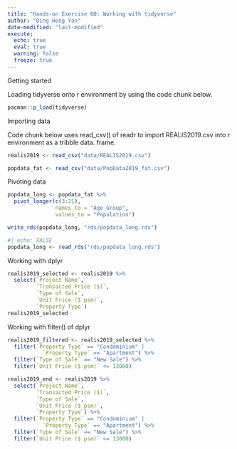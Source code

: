 ```yaml
---
title: "Hands-on Exercise 00: Working with tidyverse"
author: "Ding Hong Yan"
date-modified: "last-modified" 
execute:
  echo: true
  eval: true
  warning: false
  freeze: true
---
```


Getting started

Loading tidyverse onto r environment by using the code chunk below.

```r
pacman::p_load(tidyverse)
```

Importing data

Code chunk below uses read_csv() of readr to import REALIS2019.csv into r environment as a tribble data. frame.

```r

realis2019 <- read_csv("data/REALIS2019.csv")
```

```r

popdata_fat <- read_csv("data/PopData2019_fat.csv")
```

Pivoting data

```r

popdata_long <- popdata_fat %>%
  pivot_longer(c(3:21),
               names_to = "Age Group",
               values_to = "Population")
```

```r

write_rds(popdata_long, "rds/popdata_long.rds")
```

```r
#| echo: FALSE
popdata_long <- read_rds("rds/popdata_long.rds")
```

Working with dplyr

```r
realis2019_selected <- realis2019 %>%
  select(`Project Name`,
         `Transacted Price ($)`,
         `Type of Sale`,
         `Unit Price ($ psm)`,
         `Property Type`)
realis2019_selected
```

Working with filter() of dplyr

```r
realis2019_filtered <- realis2019_selected %>%
  filter(`Property Type` == "Condominium" |
           `Property Type` == "Apartment") %>%
  filter(`Type of Sale` == "New Sale") %>%
  filter(`Unit Price ($ psm)` <= 13000)
```

```r
realis2019_end <- realis2019 %>%
  select(`Project Name`,
         `Transacted Price ($)`,
         `Type of Sale`,
         `Unit Price ($ psm)`,
         `Property Type`) %>%
  filter(`Property Type` == "Condominium" |
           `Property Type` == "Apartment") %>%
  filter(`Type of Sale` == "New Sale") %>%
  filter(`Unit Price ($ psm)` <= 13000)
```
